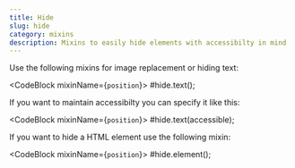 ```yaml
---
title: Hide
slug: hide
category: mixins
description: Mixins to easily hide elements with accessibilty in mind
---
```



Use the following mixins for image replacement or hiding text:

<CodeBlock mixinName={`position`}>
  #hide.text();
</CodeBlock>

If you want to maintain accessibilty you can specify it like this:

<CodeBlock mixinName={`position`}>
  #hide.text(accessible);
</CodeBlock>

If you want to hide a HTML element use the following mixin:

<CodeBlock mixinName={`position`}>
  #hide.element();
</CodeBlock>






